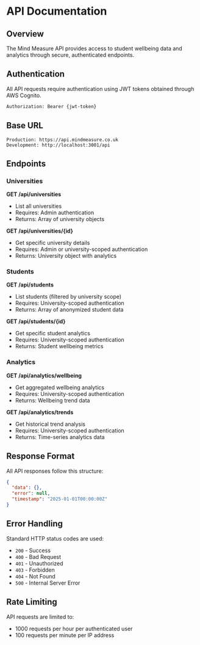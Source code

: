 # API Documentation

## Overview

The Mind Measure API provides access to student wellbeing data and analytics through secure, authenticated endpoints.

## Authentication

All API requests require authentication using JWT tokens obtained through AWS Cognito.

```bash
Authorization: Bearer {jwt-token}
```

## Base URL

```
Production: https://api.mindmeasure.co.uk
Development: http://localhost:3001/api
```

## Endpoints

### Universities

**GET /api/universities**
- List all universities
- Requires: Admin authentication
- Returns: Array of university objects

**GET /api/universities/\{id\}**
- Get specific university details
- Requires: Admin or university-scoped authentication
- Returns: University object with analytics

### Students  

**GET /api/students**
- List students (filtered by university scope)
- Requires: University-scoped authentication
- Returns: Array of anonymized student data

**GET /api/students/\{id\}**
- Get specific student analytics
- Requires: University-scoped authentication
- Returns: Student wellbeing metrics

### Analytics

**GET /api/analytics/wellbeing**
- Get aggregated wellbeing analytics
- Requires: University-scoped authentication
- Returns: Wellbeing trend data

**GET /api/analytics/trends**
- Get historical trend analysis
- Requires: University-scoped authentication
- Returns: Time-series analytics data

## Response Format

All API responses follow this structure:

```json
{
  "data": {},
  "error": null,
  "timestamp": "2025-01-01T00:00:00Z"
}
```

## Error Handling

Standard HTTP status codes are used:

- `200` - Success
- `400` - Bad Request
- `401` - Unauthorized
- `403` - Forbidden
- `404` - Not Found
- `500` - Internal Server Error

## Rate Limiting

API requests are limited to:
- 1000 requests per hour per authenticated user
- 100 requests per minute per IP address